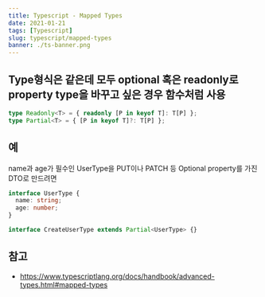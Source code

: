 ```yaml
---
title: Typescript - Mapped Types
date: 2021-01-21
tags: [Typescript]
slug: typescript/mapped-types
banner: ./ts-banner.png
---
```


## Type형식은 같은데 모두 optional 혹은 readonly로 property type을 바꾸고 싶은 경우 함수처럼 사용

```ts
type Readonly<T> = { readonly [P in keyof T]: T[P] };
type Partial<T> = { [P in keyof T]?: T[P] };
```

## 예

name과 age가 필수인 UserType을 PUT이나 PATCH 등 Optional property를 가진 DTO로 만드려면

```ts
interface UserType {
  name: string;
  age: number;
}

interface CreateUserType extends Partial<UserType> {}
```

## 참고

- https://www.typescriptlang.org/docs/handbook/advanced-types.html#mapped-types

